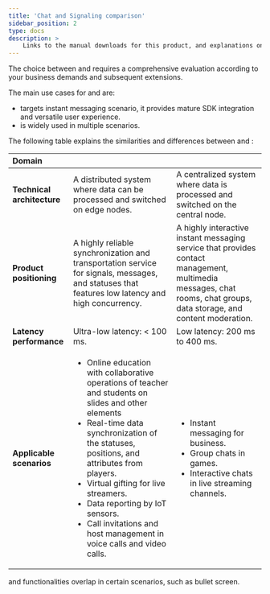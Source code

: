 ```yaml
---
title: 'Chat and Signaling comparison'
sidebar_position: 2
type: docs
description: >
    Links to the manual downloads for this product, and explanations on how to install them.
---
```



The choice between <Vg k="CHAT" /> and <Vg k="SIG" /> requires a comprehensive evaluation according to your business demands and subsequent extensions.

The main use cases for <Vg k="SIG" /> and <Vg k="CHAT" /> are:

- <Vg k="CHAT" /> targets instant messaging scenario, it provides mature SDK integration and versatile user experience.
- <Vg k="SIG" /> is widely used in multiple scenarios.

The following table explains the similarities and differences between <Vg k="SIG" /> and <Vg k="CHAT" />:

|   Domain       | <Vg k="SIG" />   | <Vg k="CHAT" />   |
| :------- | :---------------- | :----------------- |
| **Technical architecture** | A distributed system where data can be processed and switched on edge nodes.   | A centralized system where data is processed and switched on the central node.  |
| **Product positioning** | A highly reliable synchronization and transportation service for signals, messages, and statuses that features low latency and high concurrency. | A highly interactive instant messaging service that provides contact management, multimedia messages, chat rooms, chat groups, data storage, and content moderation.  |
| **Latency performance** | Ultra-low latency: < 100 ms. | Low latency: 200 ms to 400 ms. |
| **Applicable scenarios** |<ul><li>Online education with collaborative operations of teacher and students on slides and other elements</li><li>Real-time data synchronization of the statuses, positions, and attributes from players.</li><li>Virtual gifting for live streamers.</li><li>Data reporting by IoT sensors.</li><li>Call invitations and host management in voice calls and video calls.</li></ul> | <ul><li>Instant messaging for business.</li><li>Group chats in games.</li><li>Interactive chats in live streaming channels.</li></ul> |

<Vg k="CHAT" /> and <Vg k="SIG" /> functionalities overlap in certain scenarios, such as bullet screen.